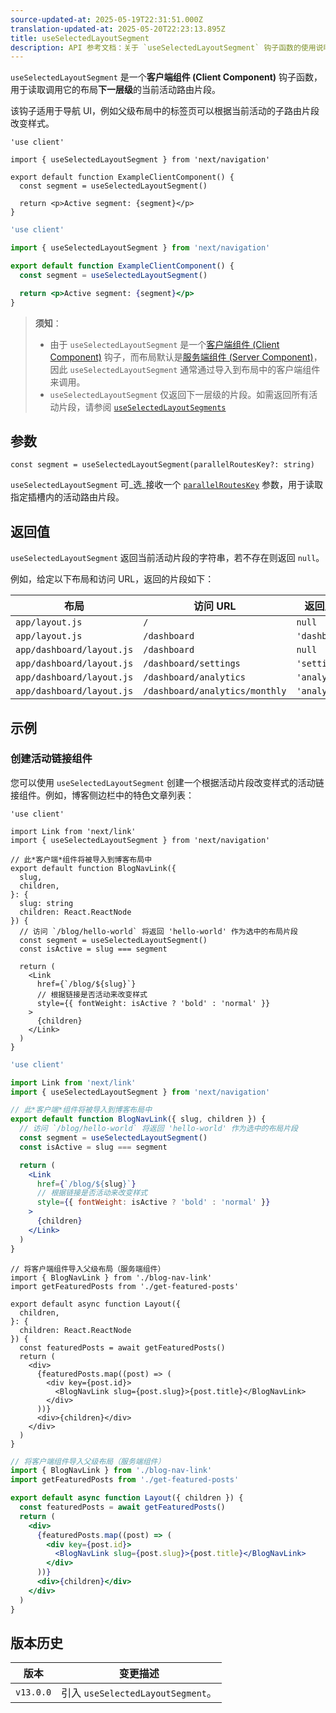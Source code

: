 ```yaml
---
source-updated-at: 2025-05-19T22:31:51.000Z
translation-updated-at: 2025-05-20T22:23:13.895Z
title: useSelectedLayoutSegment
description: API 参考文档：关于 `useSelectedLayoutSegment` 钩子函数的使用说明。
---
```


`useSelectedLayoutSegment` 是一个**客户端组件 (Client Component)** 钩子函数，用于读取调用它的布局**下一层级**的当前活动路由片段。

该钩子适用于导航 UI，例如父级布局中的标签页可以根据当前活动的子路由片段改变样式。

```tsx filename="app/example-client-component.tsx" switcher
'use client'

import { useSelectedLayoutSegment } from 'next/navigation'

export default function ExampleClientComponent() {
  const segment = useSelectedLayoutSegment()

  return <p>Active segment: {segment}</p>
}
```

```jsx filename="app/example-client-component.js" switcher
'use client'

import { useSelectedLayoutSegment } from 'next/navigation'

export default function ExampleClientComponent() {
  const segment = useSelectedLayoutSegment()

  return <p>Active segment: {segment}</p>
}
```

> **须知**：
>
> - 由于 `useSelectedLayoutSegment` 是一个[客户端组件 (Client Component)](/docs/app/getting-started/server-and-client-components) 钩子，而布局默认是[服务端组件 (Server Component)](/docs/app/getting-started/server-and-client-components)，因此 `useSelectedLayoutSegment` 通常通过导入到布局中的客户端组件来调用。
> - `useSelectedLayoutSegment` 仅返回下一层级的片段。如需返回所有活动片段，请参阅 [`useSelectedLayoutSegments`](/docs/app/api-reference/functions/use-selected-layout-segments)

## 参数

```tsx
const segment = useSelectedLayoutSegment(parallelRoutesKey?: string)
```

`useSelectedLayoutSegment` 可_选_接收一个 [`parallelRoutesKey`](/docs/app/building-your-application/routing/parallel-routes#useselectedlayoutsegments) 参数，用于读取指定插槽内的活动路由片段。

## 返回值

`useSelectedLayoutSegment` 返回当前活动片段的字符串，若不存在则返回 `null`。

例如，给定以下布局和访问 URL，返回的片段如下：

| 布局                     | 访问 URL                     | 返回片段       |
| ------------------------- | ------------------------------ | ---------------- |
| `app/layout.js`           | `/`                            | `null`           |
| `app/layout.js`           | `/dashboard`                   | `'dashboard'`    |
| `app/dashboard/layout.js` | `/dashboard`                   | `null`           |
| `app/dashboard/layout.js` | `/dashboard/settings`          | `'settings'`     |
| `app/dashboard/layout.js` | `/dashboard/analytics`         | `'analytics'`    |
| `app/dashboard/layout.js` | `/dashboard/analytics/monthly` | `'analytics'`    |

## 示例

### 创建活动链接组件

您可以使用 `useSelectedLayoutSegment` 创建一个根据活动片段改变样式的活动链接组件。例如，博客侧边栏中的特色文章列表：

```tsx filename="app/blog/blog-nav-link.tsx" switcher
'use client'

import Link from 'next/link'
import { useSelectedLayoutSegment } from 'next/navigation'

// 此*客户端*组件将被导入到博客布局中
export default function BlogNavLink({
  slug,
  children,
}: {
  slug: string
  children: React.ReactNode
}) {
  // 访问 `/blog/hello-world` 将返回 'hello-world' 作为选中的布局片段
  const segment = useSelectedLayoutSegment()
  const isActive = slug === segment

  return (
    <Link
      href={`/blog/${slug}`}
      // 根据链接是否活动来改变样式
      style={{ fontWeight: isActive ? 'bold' : 'normal' }}
    >
      {children}
    </Link>
  )
}
```

```jsx filename="app/blog/blog-nav-link.js" switcher
'use client'

import Link from 'next/link'
import { useSelectedLayoutSegment } from 'next/navigation'

// 此*客户端*组件将被导入到博客布局中
export default function BlogNavLink({ slug, children }) {
  // 访问 `/blog/hello-world` 将返回 'hello-world' 作为选中的布局片段
  const segment = useSelectedLayoutSegment()
  const isActive = slug === segment

  return (
    <Link
      href={`/blog/${slug}`}
      // 根据链接是否活动来改变样式
      style={{ fontWeight: isActive ? 'bold' : 'normal' }}
    >
      {children}
    </Link>
  )
}
```

```tsx filename="app/blog/layout.tsx" switcher
// 将客户端组件导入父级布局（服务端组件）
import { BlogNavLink } from './blog-nav-link'
import getFeaturedPosts from './get-featured-posts'

export default async function Layout({
  children,
}: {
  children: React.ReactNode
}) {
  const featuredPosts = await getFeaturedPosts()
  return (
    <div>
      {featuredPosts.map((post) => (
        <div key={post.id}>
          <BlogNavLink slug={post.slug}>{post.title}</BlogNavLink>
        </div>
      ))}
      <div>{children}</div>
    </div>
  )
}
```

```jsx filename="app/blog/layout.js" switcher
// 将客户端组件导入父级布局（服务端组件）
import { BlogNavLink } from './blog-nav-link'
import getFeaturedPosts from './get-featured-posts'

export default async function Layout({ children }) {
  const featuredPosts = await getFeaturedPosts()
  return (
    <div>
      {featuredPosts.map((post) => (
        <div key={post.id}>
          <BlogNavLink slug={post.slug}>{post.title}</BlogNavLink>
        </div>
      ))}
      <div>{children}</div>
    </div>
  )
}
```

## 版本历史

| 版本       | 变更描述                                |
| --------- | -------------------------------------- |
| `v13.0.0` | 引入 `useSelectedLayoutSegment`。 |